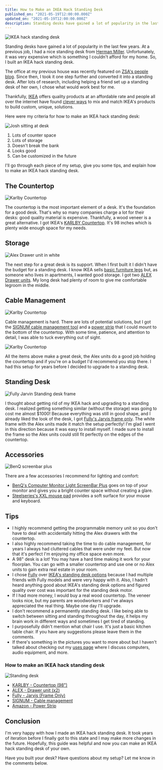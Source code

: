 ```yaml
---
title: How to Make an IKEA Hack Standing Desk
published_on: "2021-05-19T12:00:00.000Z"
updated_on: "2021-05-19T12:00:00.000Z"
description: Standing desks have gained a lot of popularity in the last few years. At a previous job, I had a nice standing desk from
---
```


<Img
  src="/images/posts/how-to-make-an-ikea-hack-standing-desk/ikea-hack-standing-desk.jpeg"
  alt="IKEA hack standing desk"
  width={815}
  height={611}
/>

Standing desks have gained a lot of popularity in the last few years. At a previous job, I had a nice standing desk from [Herman Miller](https://www.hermanmiller.com). Unfortunately, it was very expensive which is something I couldn't afford for my home. So, I built an IKEA hack standing desk.

The office at my previous house was recently featured on [ZSA's people blog](https://people.zsa.io/josh-medeski/). Since then, I took it one step further and converted it into a standing desk. After lots of research, including helping a friend set up a standing desk of her own, I chose what would work best for me.

Thankfully, [IKEA](https://www.ikea.com/) offers quality products at an affordable rate and people all over the internet have found [clever ways](https://www.ikeahackers.net) to mix and match IKEA's products to build custom, unique, solutions.

Here were my criteria for how to make an IKEA hack standing desk:

<Float>
  <Img
    src="/images/posts/how-to-make-an-ikea-hack-standing-desk/josh-sitting-at-desk.jpg"
    alt="Josh sitting at desk"
    width={300}
    height={225}
  />
</Float>

1. Lots of counter space
2. Lots of storage
3. Doesn't break the bank
4. Looks good
5. Can be customized in the future

I'll go through each piece of my setup, give you some tips, and explain how to make an IKEA hack standing desk.
 
## The Countertop

<Float>
  <Img
    src="/images/posts/how-to-make-an-ikea-hack-standing-desk/karlby-countertop-walnut-veneer.jpg"
    alt="Karlby Countertop"
    width={240}
    height={132}
  />
</Float>

The countertop is the most important element of a desk. It's the foundation for a good desk. That's why so many companies charge a lot for their desks: good quality material is expensive. Thankfully, a wood veneer is a great alternative. I got IKEA's [KARLBY Countertop](https://www.ikea.com/us/en/p/karlby-countertop-walnut-veneer-70335212/). It's 98 inches which is plenty wide enough space for my needs.

## Storage

<Float>
  <Img
    src="/images/posts/how-to-make-an-ikea-hack-standing-desk/alex-drawer-unit-white.jpg"
    alt="Alex Drawer unit in white"
    width={137}
    height={200}
  />
</Float>

The next step for a great desk is its support. When I first built it I didn't have the budget for a standing desk. I know IKEA sells [basic furniture legs](https://www.ikea.com/us/en/p/torsklint-leg-light-gray-90365458/) but, as someone who lives in apartments, I wanted good storage. I got two [ALEX Drawer units](https://www.ikea.com/us/en/p/alex-drawer-unit-white-00473546/). My long desk had plenty of room to give me comfortable legroom in the middle.

## Cable Management

<Float>
  <Img
    src="/images/posts/how-to-make-an-ikea-hack-standing-desk/signum-cable-management-horizontal.jpg"
    alt="Karlby Countertop"
    width={200}
    height={65}
  />
</Float>

Cable management is hard. There are lots of potential solutions, but I got the [SIGNUM cable management tool](https://www.ikea.com/us/en/p/signum-cable-management-horizontal-silver-color-30200253/) and a [power strip](https://www.amazon.com/dp/B08FCDWYJ1/) that I could mount to the bottom of the countertop. With some time, patience, and attention to detail, I was able to tuck everything out of sight.


<Float>
  <Img
    src="/images/posts/how-to-make-an-ikea-hack-standing-desk/cable-management-example.jpg"
    alt="Karlby Countertop"
    width={820}
    height={349}
  />
</Float>

All the items above make a great desk, the Alex units do a good job holding the countertop and if you're on a budget I'd recommend you stop there. I had this setup for years before I decided to upgrade to a standing desk.

## Standing Desk

<Float>
  <Img
    src="/images/posts/how-to-make-an-ikea-hack-standing-desk/fully-jarvis-frame-only.jpg"
    alt="Fully Jarvin Standing desk frame"
    className="rounded-lg shadow-md"
    width={200}
    height={200}
  />
</Float>

I thought about getting rid of my IKEA hack and upgrading to a standing desk. I realized getting something similar (without the storage) was going to cost me almost $1000! Because everything was still in good shape, and I already liked the look of the desk, I got [Fully's Jarvis frame only](https://www.fully.com/jarvis-frame-only.html). The white frame with the Alex units made it match the setup perfectly! I'm glad I went in this direction because it was easy to install myself. I made sure to install the frame so the Alex units could still fit perfectly on the edges of the countertop.

## Accessories

<Float>
  <Img
    src="/images/posts/how-to-make-an-ikea-hack-standing-desk/screenbar.jpg"
    alt="BenQ screenbar plus"
    width={140}
    height={200}
  />
</Float>

There are a few accessories I recommend for lighting and comfort:

- [BenQ's Computer Monitor Light ScreenBar Plus](https://www.benq.com/en-us/lamps/computer-desklamp/screenbar-plus.html) goes on top of your monitor and gives you a bright counter space without creating a glare. 
- [Steelseries's XXL mouse pad](https://steelseries.com/gaming-mousepads/qck-heavy-series?size=xxl) provides a soft surface for your mouse and keyboard.

## Tips

- I highly recommend getting the programmable memory unit so you don't have to deal with accidentally hitting the Alex drawers with the countertop.
- I also highly recommend taking the time to do cable management, for years I always had cluttered cables that were under my feet. But now that it's perfect I'm enjoying my office space even more.
- A 98" desk is a lot! You may have a hard time making it work for your floorplan. You can go with a smaller countertop and use one or no Alex units to gain extra real estate in your room.
- I chose [Fully](https://www.fully.com) over [IKEA's standing desk options](https://www.ikea.com/us/en/search/products/?q=standing%20desk) because I had multiple friends with Fully models and were very happy with it. Also, I hadn't heard anything good about IKEA's standing desk options and figured quality over cost was important for the standing desk motor.  
- If I had more money, I would buy a real wood countertop. The veneer looks nice, but my parents are woodworkers and I've always appreciated the real thing. Maybe one day I'll upgrade.
- I don't recommend a permanently standing desk. I like being able to switch between sitting and standing throughout the day, it helps my brain work in different ways and sometimes I get tired of standing.
- I purposefully didn't mention what chair I use. It's just a basic kitchen table chair. If you have any suggestions please leave them in the comments.
- If there's something in the pictures you want to more about but I haven't talked about checking out my [uses page](/uses) where I discuss computers, audio equipment, and more.

### How to make an IKEA hack standing desk

<Float>
  <Img
    src="/images/posts/how-to-make-an-ikea-hack-standing-desk/ikea-hack-standing-desk-sitting.jpg"
    alt="Standing desk"
    width={400}
    height={298}
  />
</Float>

- [KARLBY - Countertop (98")](https://www.ikea.com/us/en/p/karlby-countertop-walnut-veneer-70335212/)
- [ALEX - Drawer unit (x2)](https://www.ikea.com/us/en/p/alex-drawer-unit-white-00473546/)
- [Fully - Jarvis (Frame Only)](https://www.fully.com/jarvis-frame-only.html)
- [SIGNUM - Cable management](https://www.ikea.com/us/en/p/signum-cable-management-horizontal-silver-color-30200253/)
- [Amazon - Power Strip](https://www.amazon.com/dp/B08FCDWYJ1/)

## Conclusion

I'm very happy with how I made an IKEA hack standing desk. It took years of iteration before I finally got to this state and I may make more changes in the future. Hopefully, this guide was helpful and now you can make an IKEA hack standing desk of your own.

Have you built your desk? Have questions about my setup? Let me know in the comments below.
